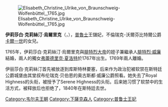 {{Multiple issues|
{{Expand language|1=en|time=2021-02-07T06:47:44+00:00}}
{{Unreferenced|time=2021-02-07T06:47:44+00:00}}
}}
[[File:Elisabeth_Christine_Ulrike_von_Braunschweig-Wolfenbüttel,_1765.jpg|thumb]]

'''伊莉莎白·克莉絲汀·烏爾里克'''（{{lang-de|Elisabeth Christine Ulrike}}，{{bd|1746年|11月8日|1840年|2月18日}}），[[普魯士王國|普魯士]]王儲妃，不倫瑞克-沃爾芬比特爾公爵[[卡爾一世_(不倫瑞克-沃爾芬比特爾)|卡爾一世]]的女兒。

1765年，伊莉莎白·克莉絲汀·烏爾里克與[[腓特烈二世_(普魯士)|腓特烈大帝]]的姪子兼繼承人[[腓特烈·威廉二世|腓特烈·威廉]]結婚，兩人的獨女[[普魯士的弗蕾德里克·夏洛特|弗蕾德里克·夏洛特]]於1767年出生。1769年兩人離婚。

伊丽莎白·克莉絲汀首先被放逐到库斯特林要塞，后来作为政治犯被软禁在斯特廷公爵城堡由其堂叔布伦瑞克·贝伯恩的奥古斯都·威廉公爵照看。她失去了Royal Highness的头衔，被授予了Serene Highness的头衔。后来她习惯了软禁中的生活方式，被释放后也拒绝了，1840年在斯特廷去世。

{{DEFAULTSORT: Elisabeth Christine Ulrike}}
[[Category:韦尔夫王朝|Category:韦尔夫王朝]]
[[Category:下薩克森人|Category:下薩克森人]]
[[Category:普鲁士王妃|Category:普鲁士王妃]]